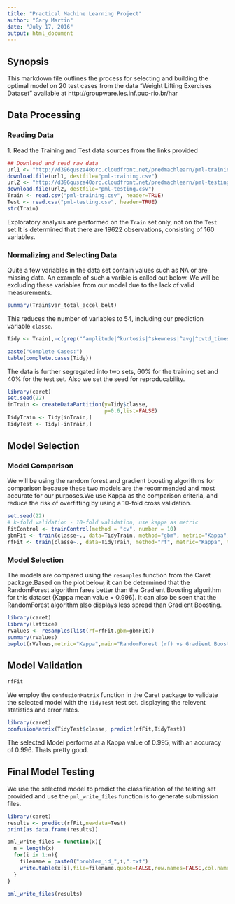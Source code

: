 ---
title: "Practical Machine Learning Project"
author: "Gary Martin"
date: "July 17, 2016"
output: html_document
---

## Synopsis
This markdown file outlines the process for selecting and building the optimal model on 20 test cases from the data "Weight Lifting Exercises Dataset" available at http://groupware.les.inf.puc-rio.br/har

## Data Processing
### Reading Data
1\. Read the Training and Test data sources from the links provided

```{r readdata, cache=TRUE}
## Download and read raw data
url1 <- "http://d396qusza40orc.cloudfront.net/predmachlearn/pml-training.csv"
download.file(url1, destfile="pml-training.csv")
url2 <- "http://d396qusza40orc.cloudfront.net/predmachlearn/pml-testing.csv"
download.file(url2, destfile="pml-testing.csv")
Train <- read.csv("pml-training.csv", header=TRUE)
Test <- read.csv("pml-testing.csv", header=TRUE)
str(Train)
```

Exploratory analysis are performed on the `Train` set only, not on the `Test` set.It is determined that there are 19622 observations, consisting of 160 variables.  

### Normalizing and Selecting Data
Quite a few variables in the data set contain values such as NA or are missing data. An example of such a varible is called out below. We will be excluding these variables from our model due to the lack of valid measurements. 


```{r exploredata, cache=TRUE}
summary(Train$var_total_accel_belt)
```

This reduces the number of variables to 54, including our prediction variable `classe`.

```{r processdata, cache=TRUE}
Tidy <- Train[,-c(grep("^amplitude|^kurtosis|^skewness|^avg|^cvtd_timestamp|^max|^min|^new_window|^raw_timestamp|^stddev|^var|^user_name|X",names(Train)))]

paste("Complete Cases:")
table(complete.cases(Tidy))
```

The data is further segregated into two sets, 60% for the training set and 40% for the test set. Also we set the seed for reproducability.


```{r splitdata, cache=TRUE}
library(caret)
set.seed(22)
inTrain <- createDataPartition(y=Tidy$classe,
                               p=0.6,list=FALSE)
TidyTrain <- Tidy[inTrain,]
TidyTest <- Tidy[-inTrain,]
```

## Model Selection
### Model Comparison
We will be using the random forest and gradient boosting algorithms for comparison because these two models are the recommended and most accurate for our purposes.We use Kappa as the comparison criteria, and reduce the risk of overfitting by using a 10-fold cross validation.    


```{r comparemodel, cache=TRUE}
set.seed(22)
# k-fold validation - 10-fold validation, use kappa as metric
fitControl <- trainControl(method = "cv", number = 10)
gbmFit <- train(classe~., data=TidyTrain, method="gbm", metric="Kappa", trControl=fitControl)
rfFit <- train(classe~., data=TidyTrain, method="rf", metric="Kappa", trControl=fitControl)
```



### Model Selection
The models are compared using the `resamples` function from the Caret package.Based on the plot below, it can be determined that the RandomForest algorithm fares better than the Gradient Boosting algorithm for this dataset (Kappa mean value = 0.996). It can also be seen that the RandomForest algorithm also displays less spread than Gradient Boosting.

```{r modelplot}
library(caret)
library(lattice)
rValues <- resamples(list(rf=rfFit,gbm=gbmFit))
summary(rValues)
bwplot(rValues,metric="Kappa",main="RandomForest (rf) vs Gradient Boosting (gbm)")
```


## Model Validation

```{r selectedmodel}
rfFit
```

We employ the `confusionMatrix` function in the Caret package to validate the selected model with the `TidyTest` test set. displaying the relevent statistics and error rates.   

```{r validatemodel}
library(caret)
confusionMatrix(TidyTest$classe, predict(rfFit,TidyTest))
```

The selected Model performs at a Kappa value of 0.995, with an accuracy of 0.996. Thats pretty good.

## Final Model Testing
We use the selected model to predict the classification of the testing set provided and use the `pml_write_files` function is to generate submission files.

```{r test}
library(caret)
results <- predict(rfFit,newdata=Test)
print(as.data.frame(results))
```

```{r submitcode,echo=FALSE}
pml_write_files = function(x){
  n = length(x)
  for(i in 1:n){
    filename = paste0("problem_id_",i,".txt")
    write.table(x[i],file=filename,quote=FALSE,row.names=FALSE,col.names=FALSE)
  }
}
```

```{r submitexecute}
pml_write_files(results)
```

